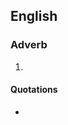 {{also|Withall}}

==English==

===Adverb===
{{en-adv}}

# {{archaic spelling of|withal|lang=en}}

====Quotations====
* {{seeCites}}